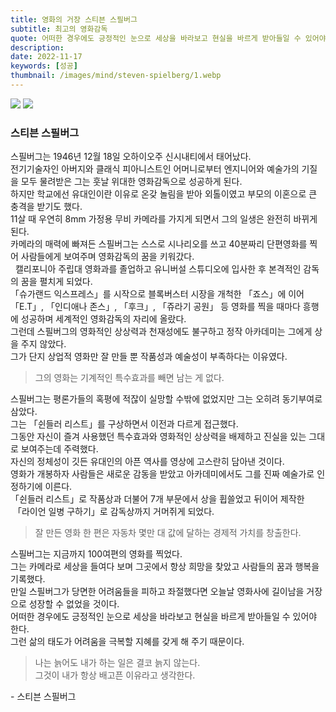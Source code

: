```yaml
---
title: 영화의 거장 스티븐 스필버그
subtitle: 최고의 영화감독
quote: 어떠한 경우에도 긍정적인 눈으로 세상을 바라보고 현실을 바르게 받아들일 수 있어야 한다.  
description: 
date: 2022-11-17
keywords: [성공]
thumbnail: /images/mind/steven-spielberg/1.webp
---
```


![](/images/mind/steven-spielberg/1.webp)
![](/images/mind/steven-spielberg/2.jpg)

### 스티븐 스필버그
스필버그는 1946년 12월 18일 오하이오주 신시내티에서 태어났다.  
전기기술자인 아버지와 클래식 피아니스트인 어머니로부터 엔지니어와 예술가의 기질을 모두 물려받은 그는 훗날 위대한 영화감독으로 성공하게 된다.  
하지만 학교에선 유대인이란 이유로 온갖 놀림을 받아 외톨이였고 부모의 이혼으로 큰 충격을 받기도 했다.  
11살 때 우연히 8mm 가정용 무비 카메라를 가지게 되면서 그의 일생은 완전히 바뀌게 된다.  
카메라의 매력에 빠져든 스필버그는 스스로 시나리오를 쓰고 40분짜리 단편영화를 찍어 사람들에게 보여주며 영화감독의 꿈을 키워갔다.  
 
캘리포니아 주립대 영화과를 졸업하고 유니버설 스튜디오에 입사한 후 본격적인 감독의 꿈을 펼치게 되었다.  
「슈가랜드 익스프레스」를 시작으로 블록버스터 시장을 개척한 「죠스」에 이어 「E.T」, 「인디애나 존스」, 「후크」, 「쥬라기 공원」 등 영화를 찍을 때마다 흥행에 성공하며 세계적인 영화감독의 자리에 올랐다.  
그런데 스필버그의 영화적인 상상력과 천재성에도 불구하고 정작 아카데미는 그에게 상을 주지 않았다.  
그가 단지 상업적 영화만 잘 만들 뿐 작품성과 예술성이 부족하다는 이유였다.  

> 그의 영화는 기계적인 특수효과를 빼면 남는 게 없다.  

스필버그는 평론가들의 혹평에 적잖이 실망할 수밖에 없었지만 그는 오히려 동기부여로 삼았다.  
그는 「쉰들러 리스트」를 구상하면서 이전과 다르게 접근했다.  
그동안 자신이 즐겨 사용했던 특수효과와 영화적인 상상력을 배제하고 진실을 있는 그대로 보여주는데 주력했다.  
자신의 정체성이 깃든 유대인의 아픈 역사를 영상에 고스란히 담아낸 것이다.  
영화가 개봉하자 사람들은 새로운 감동을 받았고 아카데미에서도 그를 진짜 예술가로 인정하기에 이른다.  
「쉰들러 리스트」로 작품상과 더불어 7개 부문에서 상을 휩쓸었고 뒤이어 제작한  「라이언 일병 구하기」로 감독상까지 거머쥐게 되었다.  

> 잘 만든 영화 한 편은 자동차 몇만 대 값에 달하는 경제적 가치를 창출한다.  

스필버그는 지금까지 100여편의 영화를 찍었다.  
그는 카메라로 세상을 들여다 보며 그곳에서 항상 희망을 찾았고 사람들의 꿈과 행복을 기록했다.  
만일 스필버그가 당면한 어려움들을 피하고 좌절했다면 오늘날 영화사에 길이남을 거장으로 성장할 수 없었을 것이다.  
어떠한 경우에도 긍정적인 눈으로 세상을 바라보고 현실을 바르게 받아들일 수 있어야 한다.  
그런 삶의 태도가 어려움을 극복할 지혜를 갖게 해 주기 때문이다.   

> 나는 늙어도 내가 하는 일은 결코 늙지 않는다.  
> 그것이 내가 항상 배고픈 이유라고 생각한다.  

<author>- 스티븐 스필버그</author>